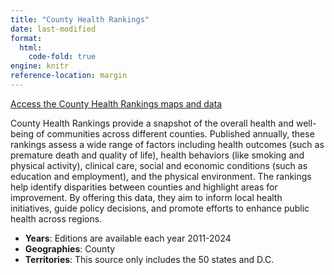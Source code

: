 ```yaml
---
title: "County Health Rankings"
date: last-modified
format: 
  html:
    code-fold: true
engine: knitr
reference-location: margin
---
```


[Access the County Health Rankings maps and data](https://www.countyhealthrankings.org/health-data){.external target="_blank"}

County Health Rankings provide a snapshot of the overall health and well-being of communities across different counties. Published annually, these rankings assess a wide range of factors including health outcomes (such as premature death and quality of life), health behaviors (like smoking and physical activity), clinical care, social and economic conditions (such as education and employment), and the physical environment. The rankings help identify disparities between counties and highlight areas for improvement. By offering this data, they aim to inform local health initiatives, guide policy decisions, and promote efforts to enhance public health across regions.

* **Years**: Editions are available each year 2011-2024
* **Geographies**: County
* **Territories**: This source only includes the 50 states and D.C.
